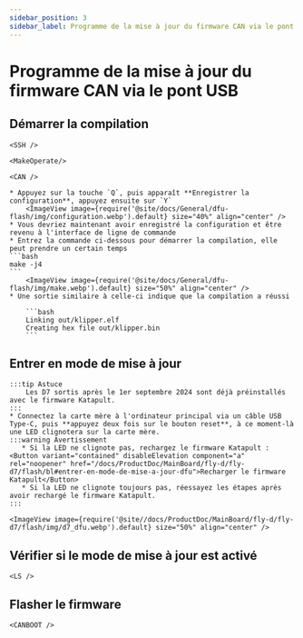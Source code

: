 ```yaml
---
sidebar_position: 3
sidebar_label: Programme de la mise à jour du firmware CAN via le pont USB
---
```




# Programme de la mise à jour du firmware CAN via le pont USB

## Démarrer la compilation

    <SSH />

    <MakeOperate/>

    <CAN />

    * Appuyez sur la touche `Q`, puis apparaît **Enregistrer la configuration**, appuyez ensuite sur `Y`
        <ImageView image={require('@site/docs/General/dfu-flash/img/configuration.webp').default} size="40%" align="center" />
    * Vous devriez maintenant avoir enregistré la configuration et être revenu à l'interface de ligne de commande
    * Entrez la commande ci-dessous pour démarrer la compilation, elle peut prendre un certain temps
    ```bash
    make -j4
    ```
        <ImageView image={require('@site/docs/General/dfu-flash/img/make.webp').default} size="50%" align="center" />
    * Une sortie similaire à celle-ci indique que la compilation a réussi

        ```bash
        Linking out/klipper.elf
        Creating hex file out/klipper.bin
        ```

## Entrer en mode de mise à jour

    :::tip Astuce
        Les D7 sortis après le 1er septembre 2024 sont déjà préinstallés avec le firmware Katapult.
    :::
    * Connectez la carte mère à l'ordinateur principal via un câble USB Type-C, puis **appuyez deux fois sur le bouton reset**, à ce moment-là une LED clignotera sur la carte mère.
    :::warning Avertissement
       * Si la LED ne clignote pas, rechargez le firmware Katapult :<Button variant="contained" disableElevation component="a" rel="noopener" href="/docs/ProductDoc/MainBoard/fly-d/fly-d7/flash/bl#entrer-en-mode-de-mise-a-jour-dfu">Recharger le firmware Katapult</Button>
       * Si la LED ne clignote toujours pas, réessayez les étapes après avoir rechargé le firmware Katapult.
    :::
    
    <ImageView image={require('@site//docs/ProductDoc/MainBoard/fly-d/fly-d7/flash/img/d7_dfu.webp').default} size="50%" align="center" />
## Vérifier si le mode de mise à jour est activé

    <LS />

## Flasher le firmware

    <CANBOOT />
